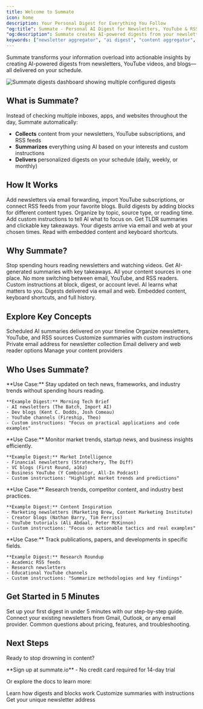 ```yaml
---
title: Welcome to Summate
icon: home
description: Your Personal Digest for Everything You Follow
"og:title": Summate - Personal AI Digest for Newsletters, YouTube & RSS Feeds
"og:description": Summate creates AI-powered digests from your newsletters, YouTube subscriptions, and blogs. Get personalized summaries delivered on your schedule to save time and stay informed without information overload.
keywords: ["newsletter aggregator", "ai digest", "content aggregator", "newsletter summarizer", "youtube summarizer"]
---
```


Summate transforms your information overload into actionable insights by creating AI-powered digests from newsletters, YouTube videos, and blogs—all delivered on your schedule.

<Frame caption="Configure multiple digests with different schedules and sources">
  <img src="/images/digests-list.png" alt="Summate digests dashboard showing multiple configured digests" />
</Frame>

## What is Summate?

Instead of checking multiple inboxes, apps, and websites throughout the day, Summate automatically:
- **Collects** content from your newsletters, YouTube subscriptions, and RSS feeds
- **Summarizes** everything using AI based on your interests and custom instructions
- **Delivers** personalized digests on your schedule (daily, weekly, or monthly)

## How It Works

<Steps>
  <Step title="Connect Your Sources">
    Add newsletters via email forwarding, import YouTube subscriptions, or connect RSS feeds from your favorite blogs.
  </Step>

  <Step title="Create Custom Digests">
    Build digests by adding blocks for different content types. Organize by topic, source type, or reading time.
  </Step>

  <Step title="Customize AI Summaries">
    Add custom instructions to tell AI what to focus on. Get TLDR summaries and clickable key takeaways.
  </Step>

  <Step title="Receive on Schedule">
    Your digests arrive via email and web at your chosen times. Read with embedded content and keyboard shortcuts.
  </Step>
</Steps>

## Why Summate?

<CardGroup cols={2}>
  <Card title="Save Time" icon="clock">
    Stop spending hours reading newsletters and watching videos. Get AI-generated summaries with key takeaways.
  </Card>
  <Card title="Stay Organized" icon="folder">
    All your content sources in one place. No more switching between email, YouTube, and RSS readers.
  </Card>
  <Card title="Personalize Everything" icon="wand-magic-sparkles">
    Custom instructions at block, digest, or account level. AI learns what matters to you.
  </Card>
  <Card title="Read Anywhere" icon="mobile">
    Digests delivered via email and web. Embedded content, keyboard shortcuts, and full history.
  </Card>
</CardGroup>

## Explore Key Concepts

<CardGroup cols={3}>
  <Card title="Digests" icon="newspaper" href="/concepts/digests">
    Scheduled AI summaries delivered on your timeline
  </Card>
  <Card title="Blocks" icon="cube" href="/concepts/blocks">
    Organize newsletters, YouTube, and RSS sources
  </Card>
  <Card title="AI Personalization" icon="sparkles" href="/concepts/ai">
    Customize summaries with custom instructions
  </Card>
  <Card title="Your Inbox" icon="inbox" href="/concepts/inbox">
    Private email address for newsletter collection
  </Card>
  <Card title="Read Anywhere" icon="book-open" href="/reading/web">
    Email delivery and web reader options
  </Card>
  <Card title="Sources" icon="rss" href="/concepts/sources">
    Manage your content providers
  </Card>
</CardGroup>

## Who Uses Summate?

<AccordionGroup>
  <Accordion title="Developers & Tech Professionals" icon="code">
    **Use Case:** Stay updated on tech news, frameworks, and industry trends without spending hours reading.

    **Example Digest:** Morning Tech Brief
    - AI newsletters (The Batch, Import AI)
    - Dev blogs (Kent C. Dodds, Josh Comeau)
    - YouTube channels (Fireship, Theo)
    - Custom instructions: "Focus on practical applications and code examples"
  </Accordion>

  <Accordion title="Investors & Business Leaders" icon="chart-line">
    **Use Case:** Monitor market trends, startup news, and business insights efficiently.

    **Example Digest:** Market Intelligence
    - Financial newsletters (Stratechery, The Diff)
    - VC blogs (First Round, a16z)
    - Business YouTube (Y Combinator, All-In Podcast)
    - Custom instructions: "Highlight market trends and predictions"
  </Accordion>

  <Accordion title="Content Creators & Marketers" icon="bullhorn">
    **Use Case:** Research trends, competitor content, and industry best practices.

    **Example Digest:** Content Inspiration
    - Marketing newsletters (Marketing Brew, Content Marketing Institute)
    - Creator blogs (Nathan Barry, Tim Ferriss)
    - YouTube tutorials (Ali Abdaal, Peter McKinnon)
    - Custom instructions: "Focus on actionable tactics and real examples"
  </Accordion>

  <Accordion title="Researchers & Academics" icon="graduation-cap">
    **Use Case:** Track publications, papers, and developments in specific fields.

    **Example Digest:** Research Roundup
    - Academic RSS feeds
    - Research newsletters
    - Educational YouTube channels
    - Custom instructions: "Summarize methodologies and key findings"
  </Accordion>
</AccordionGroup>

## Get Started in 5 Minutes

<CardGroup cols={3}>
  <Card title="Quickstart Guide" icon="play" href="/getting-started/quickstart">
    Set up your first digest in under 5 minutes with our step-by-step guide.
  </Card>
  <Card title="Auto-Forwarding Setup" icon="inbox-out" href="/guides/auto-forwarding">
    Connect your existing newsletters from Gmail, Outlook, or any email provider.
  </Card>
  <Card title="FAQ" icon="circle-question" href="/getting-started/faq">
    Common questions about pricing, features, and troubleshooting.
  </Card>
</CardGroup>

## Next Steps

Ready to stop drowning in content?

<Card title="Start Free Trial" icon="rocket" href="https://summate.io?ref=docs.summate.io">
  **Sign up at summate.io** - No credit card required for 14-day trial
</Card>

Or explore the docs to learn more:

<CardGroup cols={3}>
  <Card title="Understand Digests" icon="newspaper" href="/concepts/digests">
    Learn how digests and blocks work
  </Card>
  <Card title="AI Personalization" icon="sparkles" href="/concepts/ai">
    Customize summaries with instructions
  </Card>
  <Card title="Set Up Your Inbox" icon="inbox" href="/concepts/inbox">
    Get your unique newsletter address
  </Card>
</CardGroup>
